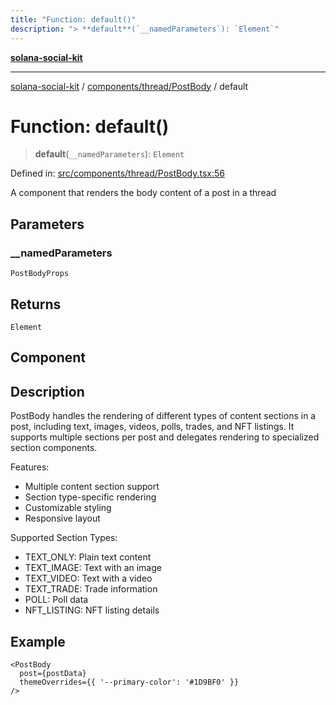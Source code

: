 ```yaml
---
title: "Function: default()"
description: "> **default**(`__namedParameters`): `Element`"
---
```


[**solana-social-kit**](../../../../README.mdx)

***

[solana-social-kit](../../../../README.mdx) / [components/thread/PostBody](../README.mdx) / default

# Function: default()

> **default**(`__namedParameters`): `Element`

Defined in: [src/components/thread/PostBody.tsx:56](https://github.com/SendArcade/solana-social-starter/blob/bd4b3556b8f469c27ebb06f4df65b3a36b43ba3b/src/components/thread/PostBody.tsx#L56)

A component that renders the body content of a post in a thread

## Parameters

### \_\_namedParameters

`PostBodyProps`

## Returns

`Element`

## Component

## Description

PostBody handles the rendering of different types of content sections in a post,
including text, images, videos, polls, trades, and NFT listings. It supports
multiple sections per post and delegates rendering to specialized section components.

Features:
- Multiple content section support
- Section type-specific rendering
- Customizable styling
- Responsive layout

Supported Section Types:
- TEXT_ONLY: Plain text content
- TEXT_IMAGE: Text with an image
- TEXT_VIDEO: Text with a video
- TEXT_TRADE: Trade information
- POLL: Poll data
- NFT_LISTING: NFT listing details

## Example

```tsx
<PostBody
  post={postData}
  themeOverrides={{ '--primary-color': '#1D9BF0' }}
/>
```
